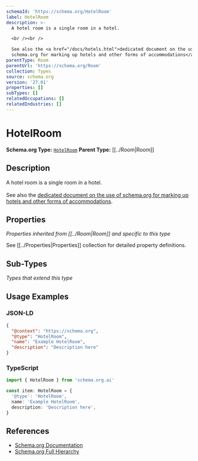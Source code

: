 ```yaml
---
schemaId: 'https://schema.org/HotelRoom'
label: HotelRoom
description: >-
  A hotel room is a single room in a hotel.

  <br /><br />

  See also the <a href="/docs/hotels.html">dedicated document on the use of
  schema.org for marking up hotels and other forms of accommodations</a>.
parentType: Room
parentUrl: 'https://schema.org/Room'
collection: Types
source: schema.org
version: '27.01'
properties: []
subTypes: []
relatedOccupations: []
relatedIndustries: []
---
```

# HotelRoom

**Schema.org Type:** [`HotelRoom`](https://schema.org/HotelRoom)
**Parent Type:** [[../Room|Room]]

## Description

A hotel room is a single room in a hotel.
<br /><br />
See also the <a href="/docs/hotels.html">dedicated document on the use of schema.org for marking up hotels and other forms of accommodations</a>.

## Properties

*Properties inherited from [[../Room|Room]] and specific to this type*

See [[../Properties|Properties]] collection for detailed property definitions.

## Sub-Types

*Types that extend this type*

## Usage Examples

### JSON-LD

```json
{
  "@context": "https://schema.org",
  "@type": "HotelRoom",
  "name": "Example HotelRoom",
  "description": "Description here"
}
```

### TypeScript

```typescript
import { HotelRoom } from 'schema.org.ai'

const item: HotelRoom = {
  '@type': 'HotelRoom',
  name: 'Example HotelRoom',
  description: 'Description here',
}
```

## References

- [Schema.org Documentation](https://schema.org/HotelRoom)
- [Schema.org Full Hierarchy](https://schema.org/docs/full.html)
